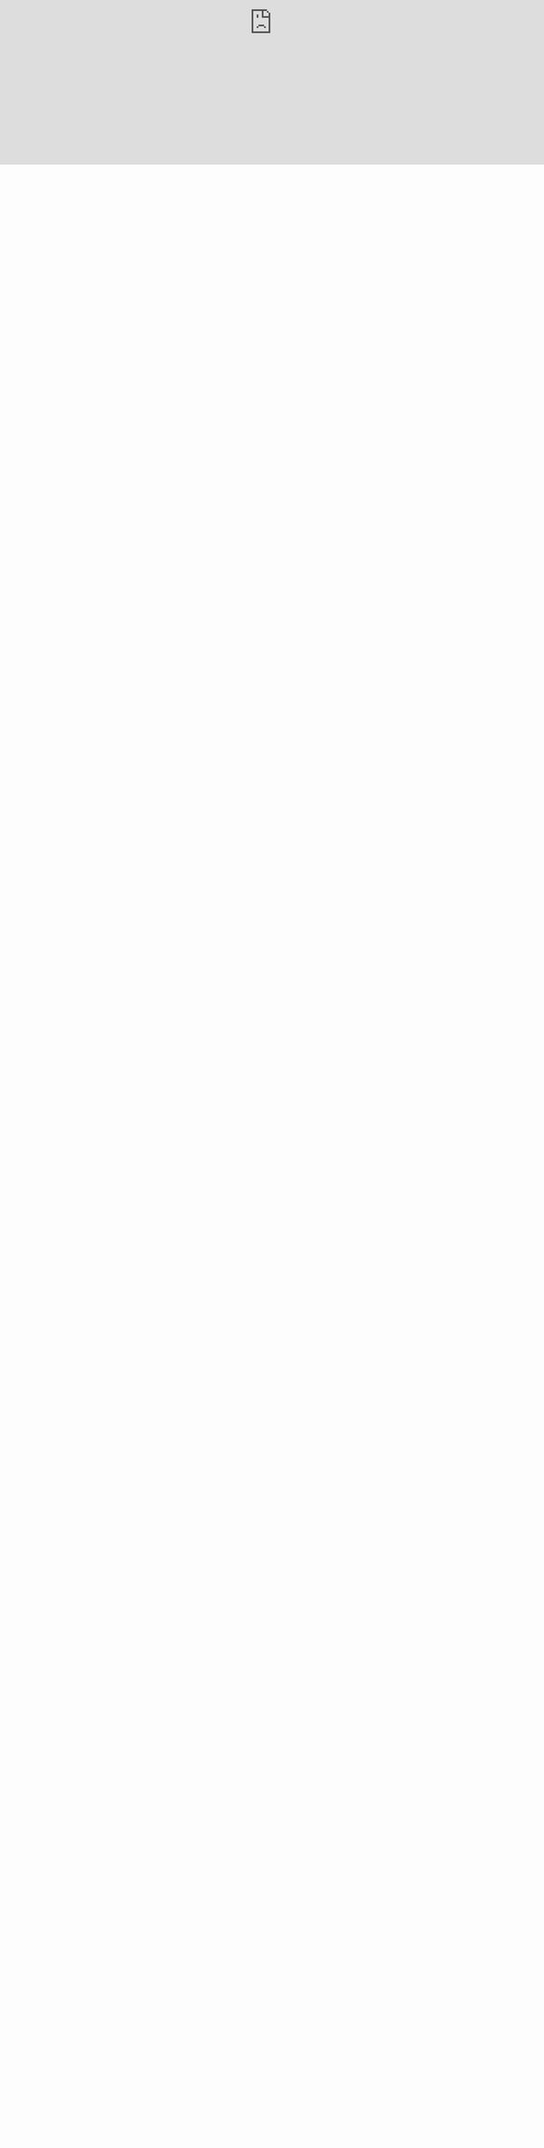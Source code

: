 ```yaml
---
output: html_document
params: 
    set_title: "Research"
title: "`r params$set_title`"
---
```

<link rel="stylesheet" href="style.css" type="text/css">
<iframe src ="https://josephbroad.shinyapps.io/shiny/"
  style="border: 0; 
  position:absolute;top:0px;left:0px;
  overflow:hidden;
  width: 100vw; 
  height: 500px;"/>
</iframe>


